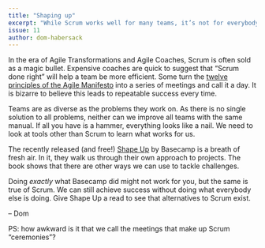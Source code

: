```yaml
---
title: "Shaping up"
excerpt: "While Scrum works well for many teams, it’s not for everybody. Basecamp’s Shape Up is an alternative that might work better for you."
issue: 11
author: dom-habersack
---
```

In the era of Agile Transformations and Agile Coaches, Scrum is often sold as a magic bullet. Expensive coaches are quick to suggest that “Scrum done right” will help a team be more efficient. Some turn the [twelve principles of the Agile Manifesto](http://agilemanifesto.org/principles.html) into a series of meetings and call it a day. It is bizarre to believe this leads to repeatable success every time.

Teams are as diverse as the problems they work on. As there is no single solution to all problems, neither can we improve all teams with the same manual. If all you have is a hammer, everything looks like a nail. We need to look at tools other than Scrum to learn what works for us.

The recently released (and free!) [Shape Up](https://basecamp.com/shapeup) by Basecamp is a breath of fresh air. In it, they walk us through their own approach to projects. The book shows that there are other ways we can use to tackle challenges.

Doing _exactly_ what Basecamp did might not work for you, but the same is true of Scrum. We can still achieve success without doing what everybody else is doing. Give Shape Up a read to see that alternatives to Scrum exist.

– Dom

PS: how awkward is it that we call the meetings that make up Scrum “ceremonies”?
